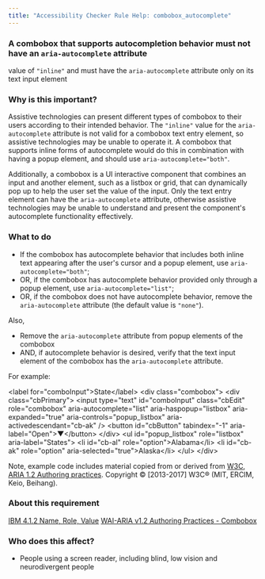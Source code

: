```yaml
---
title: "Accessibility Checker Rule Help: combobox_autocomplete"
---
```


<div className="toolHelp">
<Row>
<Column colLg={16} colMd={8} colSm={4} className="toolHead">

### A combobox that supports autocompletion behavior must not have an `aria-autocomplete` attribute
value of `"inline"` and must have the `aria-autocomplete` attribute only on its text input element

<div id="locLevel"></div>

</Column>
</Row>
<Row>
<Column colLg={11} colMd={5} colSm={4} className="toolMain">

### Why is this important?

Assistive technologies can present different types of combobox to their users according to their 
intended behavior. The `"inline"` value for the `aria-autocomplete` attribute is not valid for a 
combobox text entry element, so assistive technologies may be unable to operate it. A combobox that 
supports inline forms of autocomplete would do this in combination with having a popup element, and 
should use `aria-autocomplete="both"`.

Additionally, a combobox is a UI interactive component that combines an input and another element, 
such as a listbox or grid, that can dynamically pop up to help the user set the value of the input. 
Only the text entry element can have the `aria-autocomplete` attribute, otherwise assistive technologies
may be unable to understand and present the component's autocomplete functionality effectively.

<div id="locSnippet"></div>

### What to do

* If the combobox has autocomplete behavior that includes both inline text appearing after the user's cursor and a popup element, use `aria-autocomplete="both"`;
* OR, if the combobox has autocomplete behavior provided only through a popup element, use `aria-autocomplete="list"`;
* OR, if the combobox does not have autocomplete behavior, remove the `aria-autocomplete` attribute (the default value is `"none"`).

Also,
* Remove the `aria-autocomplete` attribute from popup elements of the combobox
* AND, if autocomplete behavior is desired, verify that the text input element of the combobox has the `aria-autocomplete` attribute.

For example:

<CodeSnippet type="multi" light={true}>&lt;label for="comboInput"&gt;State&lt;/label&gt;
&lt;div class="combobox"&gt;
  &lt;div class="cbPrimary"&gt;
    &lt;input type="text" id="comboInput" class="cbEdit"
        role="combobox" aria-autocomplete="list"
        aria-haspopup="listbox" aria-expanded="true"
        aria-controls="popup_listbox" aria-activedescendant="cb-ak" /&gt;
    &lt;button id="cbButton" tabindex="-1" aria-label="Open"&gt;▼&lt;/button&gt;
  &lt;/div&gt;
  &lt;ul id="popup_listbox" role="listbox" aria-label="States"&gt;
    &lt;li id="cb-al" role="option"&gt;Alabama&lt;/li&gt;
    &lt;li id="cb-ak" role="option" aria-selected="true"&gt;Alaska&lt;/li&gt;
  &lt;/ul&gt;
&lt;/div&gt;</CodeSnippet>

Note, example code includes material copied from or derived from [W3C, ARIA 1.2 Authoring practices](https://www.w3.org/TR/wai-aria-practices-1.2/examples/combobox/combobox-autocomplete-list.html). Copyright © [2013-2017] W3C® (MIT, ERCIM, Keio, Beihang).

</Column>
<Column colLg={5} colMd={3} colSm={4} className="toolLeft">

### About this requirement

[IBM 4.1.2 Name, Role, Value](https://www.ibm.com/able/requirements/requirements/#4_1_2)
[WAI-ARIA v1.2 Authoring Practices - Combobox](https://www.w3.org/TR/wai-aria-practices-1.2/#combobox)

### Who does this affect?

* People using a screen reader, including blind, low vision and neurodivergent people

</Column>
</Row>
</div>

